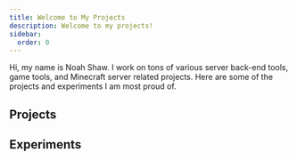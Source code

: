 ```yaml
---
title: Welcome to My Projects
description: Welcome to my projects!
sidebar:
  order: 0
---
```


Hi, my name is Noah Shaw.  I work on tons of various server back-end tools, game tools, and Minecraft server related projects.  Here are some of the projects and experiments I am most proud of.

## Projects

<CardGrid>
    <Card title="Daylin Microservices">
      <DaylinMicroCard/>
    </Card>
    <Card title="Forte Engine">
      <ForteCard/>
    </Card>
    <Card title="Nebulous Engine">
      <NebulousEngine/>
    </Card>
    <Card title="Meld">
      <MeldCard/>
    </Card>
    <Card title="Cubic">
      <CubicCard/>
    </Card>
    <Card title="Paper RPG Toolkit">
      <PRPGTCard/>
    </Card>
</CardGrid>

## Experiments

<CardGrid>
    <LinkCard title="Abstract Mesh" href="https://google.com" />
    <LinkCard title="Kevin Engine" href="https://google.com" />
    <LinkCard title="daylightlang" href="https://google.com" />
    <LinkCard title="Web Stream Engine" href="https://google.com" />
</CardGrid>
